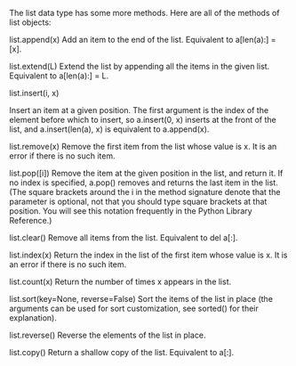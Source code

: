 The list data type has some more methods. Here are all of the methods of list objects:

list.append(x)
Add an item to the end of the list. Equivalent to a[len(a):] = [x].

list.extend(L)
Extend the list by appending all the items in the given list. Equivalent to a[len(a):] = L.

list.insert(i, x)

Insert an item at a given position. The first argument is the index of the element before which to insert, so a.insert(0, x) inserts at the front of the list, and a.insert(len(a), x) is equivalent to a.append(x).

list.remove(x)
Remove the first item from the list whose value is x. It is an error if there is no such item.

list.pop([i])
Remove the item at the given position in the list, and return it. If no index is specified, a.pop() removes and returns the last item in the list. (The square brackets around the i in the method signature denote that the parameter is optional, not that you should type square brackets at that position. You will see this notation frequently in the Python Library Reference.)

list.clear()
Remove all items from the list. Equivalent to del a[:].

list.index(x)
Return the index in the list of the first item whose value is x. It is an error if there is no such item.

list.count(x)
Return the number of times x appears in the list.

list.sort(key=None, reverse=False)
Sort the items of the list in place (the arguments can be used for sort customization, see sorted() for their explanation).

list.reverse()
Reverse the elements of the list in place.

list.copy()
Return a shallow copy of the list. Equivalent to a[:].

